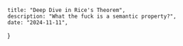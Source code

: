     title: "Deep Dive in Rice's Theorem",
    description: "What the fuck is a semantic property?",
    date: "2024-11-11",
}